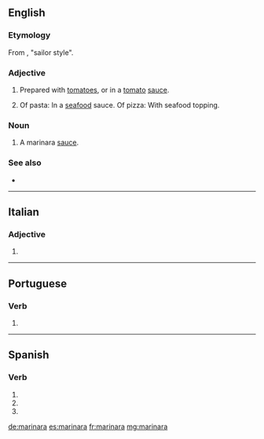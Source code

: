 ==English==

===Etymology===
From {{etyl|it|en}} {{m|it|alla}} {{m|it|marinaro|marinara}}, "sailor style".

===Adjective===
{{en-adj|-}}

# Prepared with [[tomatoes]], or in a [[tomato]] [[sauce]].
# {{label|en|Australia}} Of pasta: In a [[seafood]] sauce. Of pizza: With seafood topping.

===Noun===
{{en-noun}}

# A marinara [[sauce]].

===See also===
* {{projectlink|wikipedia}}

----

==Italian==

===Adjective===
{{head|it|adjective form}}

# {{feminine singular of|marinaro|lang=it}}

----

==Portuguese==

===Verb===
{{pt-verb-form}}

# {{pt-verb-form-of|marinar}}

----

==Spanish==

===Verb===
{{es-verb-form}}

# {{es-verb form of|ending=ar|mood=subjunctive|tense=imperfect|sera=ra|pers=1|number=singular|marinar}}
# {{es-verb form of|ending=ar|mood=subjunctive|tense=imperfect|sera=ra|pers=2|formal=yes|number=singular|marinar}}
# {{es-verb form of|ending=ar|mood=subjunctive|tense=imperfect|sera=ra|pers=3|number=singular|marinar}}

[[de:marinara]]
[[es:marinara]]
[[fr:marinara]]
[[mg:marinara]]